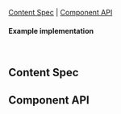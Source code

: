
<Meta of={BadgeStories} />

<Title>Badge</Title>

[Content Spec](#ContentSpec) | [Component API](#ComponentAPI)

<Canvas of={BadgeStories.Default}/>

#### Example implementation
```jsx
<Badge size="medium" count={1} />
```

## Content Spec <a id="ContentSpec" />
<Figma showLink height="100%" url="https://www.figma.com/file/9FDwjR8lYvincseDkKypC4/Component-Documentations?type=design&node-id=731-59622&mode=dev" />

## Component API <a id="ComponentAPI" />
<ArgTypes />
